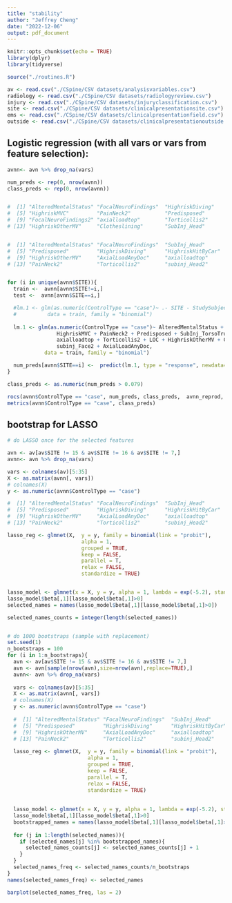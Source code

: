 ```yaml
---
title: "stability"
author: "Jeffrey Cheng"
date: "2022-12-06"
output: pdf_document
---
```


```r
knitr::opts_chunk$set(echo = TRUE)
library(dplyr)
library(tidyverse)

source("./routines.R")
```



```r
av <- read.csv("./CSpine/CSV datasets/analysisvariables.csv")
radiology <- read.csv("./CSpine/CSV datasets/radiologyreview.csv")
injury <- read.csv("./CSpine/CSV datasets/injuryclassification.csv")
site <- read.csv("./CSpine/CSV datasets/clinicalpresentationsite.csv")
ems <- read.csv("./CSpine/CSV datasets/clinicalpresentationfield.csv")
outside <- read.csv("./CSpine/CSV datasets/clinicalpresentationoutside.csv")
```






## Logistic regression (with all vars or vars from feature selection):

```r

avnn<- avn %>% drop_na(vars)

num_preds <- rep(0, nrow(avnn))
class_preds <- rep(0, nrow(avnn))


#  [1] "AlteredMentalStatus" "FocalNeuroFindings"  "HighriskDiving"      "HighriskHitByCar"
#  [5] "HighriskMVC"         "PainNeck2"           "Predisposed"         "SubInj_TorsoTrunk"
#  [9] "FocalNeuroFindings2" "axialloadtop"        "Torticollis2"        "LOC"
# [13] "HighriskOtherMV"     "Clotheslining"       "SubInj_Head"         "AxialLoadAnyDoc"


#  [1] "AlteredMentalStatus" "FocalNeuroFindings"  "SubInj_Head"         "SubInj_TorsoTrunk"  
#  [5] "Predisposed"         "HighriskDiving"      "HighriskHitByCar"    "HighriskMVC"        
#  [9] "HighriskOtherMV"     "AxialLoadAnyDoc"     "axialloadtop"        "FocalNeuroFindings2"
# [13] "PainNeck2"           "Torticollis2"        "subinj_Head2"        "subinj_Face2"  


for (i in unique(avnn$SITE)){
  train <-  avnn[avnn$SITE!=i,]
  test <-  avnn[avnn$SITE==i,]

  #lm.1 <- glm(as.numeric(ControlType == "case")~ .- SITE - StudySubjectID - CaseID, 
  #          data = train, family = "binomial")
  
  lm.1 <- glm(as.numeric(ControlType == "case")~ AlteredMentalStatus + FocalNeuroFindings + HighriskHitByCar +
                HighriskMVC + PainNeck2 + Predisposed + SubInj_TorsoTrunk + FocalNeuroFindings2 +
                axialloadtop + Torticollis2 + LOC + HighriskOtherMV + Clotheslining + 
                subinj_Face2 + AxialLoadAnyDoc, 
            data = train, family = "binomial")

  num_preds[avnn$SITE==i] <-  predict(lm.1, type = "response", newdata=test)
}

class_preds <- as.numeric(num_preds > 0.079)

rocs(avnn$ControlType == "case", num_preds, class_preds,  avnn_reprod, avnn_reprod2)
metrics(avnn$ControlType == "case", class_preds)

```

## bootstrap for LASSO

```r
# do LASSO once for the selected features

avn <- av[av$SITE != 15 & av$SITE != 16 & av$SITE != 7,]
avnn<- avn %>% drop_na(vars)

vars <- colnames(av)[5:35]
X <- as.matrix(avnn[, vars])
# colnames(X)
y <- as.numeric(avnn$ControlType == "case")

#  [1] "AlteredMentalStatus" "FocalNeuroFindings"  "SubInj_Head"         "SubInj_TorsoTrunk"  
#  [5] "Predisposed"         "HighriskDiving"      "HighriskHitByCar"    "HighriskMVC"        
#  [9] "HighriskOtherMV"     "AxialLoadAnyDoc"     "axialloadtop"        "FocalNeuroFindings2"
# [13] "PainNeck2"           "Torticollis2"        "subinj_Head2"        "subinj_Face2"     

lasso_reg <- glmnet(X,  y = y, family = binomial(link = "probit"), 
                        alpha = 1,
                        grouped = TRUE,
                        keep = FALSE,
                        parallel = T,
                        relax = FALSE,
                        standardize = TRUE)


lasso_model <- glmnet(x = X, y = y, alpha = 1, lambda = exp(-5.2), standardize = TRUE)
lasso_model$beta[,1][lasso_model$beta[,1]>0]
selected_names = names(lasso_model$beta[,1][lasso_model$beta[,1]>0])

selected_names_counts = integer(length(selected_names))


# do 1000 bootstraps (sample with replacement)
set.seed(1)
n_bootstraps = 100
for (i in 1:n_bootstraps){
  avn <- av[av$SITE != 15 & av$SITE != 16 & av$SITE != 7,]
  avn <- avn[sample(nrow(avn),size=nrow(avn),replace=TRUE),]
  avnn<- avn %>% drop_na(vars)
  
  vars <- colnames(av)[5:35]
  X <- as.matrix(avnn[, vars])
  # colnames(X)
  y <- as.numeric(avnn$ControlType == "case")
  
  #  [1] "AlteredMentalStatus" "FocalNeuroFindings"  "SubInj_Head"         "SubInj_TorsoTrunk"  
  #  [5] "Predisposed"         "HighriskDiving"      "HighriskHitByCar"    "HighriskMVC"        
  #  [9] "HighriskOtherMV"     "AxialLoadAnyDoc"     "axialloadtop"        "FocalNeuroFindings2"
  # [13] "PainNeck2"           "Torticollis2"        "subinj_Head2"        "subinj_Face2"     
  
  lasso_reg <- glmnet(X,  y = y, family = binomial(link = "probit"), 
                          alpha = 1,
                          grouped = TRUE,
                          keep = FALSE,
                          parallel = T,
                          relax = FALSE,
                          standardize = TRUE)
  
  
  lasso_model <- glmnet(x = X, y = y, alpha = 1, lambda = exp(-5.2), standardize = TRUE)
  lasso_model$beta[,1][lasso_model$beta[,1]>0]
  bootstrapped_names = names(lasso_model$beta[,1][lasso_model$beta[,1]>0])
   
  for (j in 1:length(selected_names)){
    if (selected_names[j] %in% bootstrapped_names){
      selected_names_counts[j] <- selected_names_counts[j] + 1
    }
  }
  selected_names_freq <- selected_names_counts/n_bootstraps
}
names(selected_names_freq) <- selected_names

barplot(selected_names_freq, las = 2)
```

